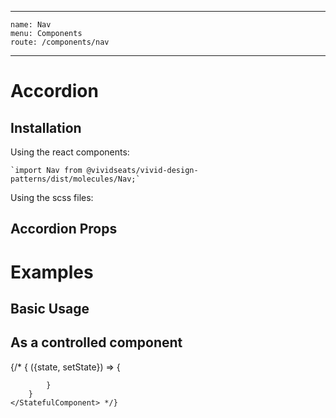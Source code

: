 
---
    name: Nav
    menu: Components
    route: /components/nav
---


# Accordion
## Installation
Using the react components:

    `import Nav from @vividseats/vivid-design-patterns/dist/molecules/Nav;`
    
Using the scss files:

## Accordion Props
<PropsTable of={Nav}/>

# Examples

## Basic Usage
<Playground>
    <Nav />
</Playground>

## As a controlled component
<Playground>
    {/* <StatefulComponent initialState={{openedIndex: 0}}>
        {
            ({state, setState}) => {

            }
        }
    </StatefulComponent> */}
</Playground>


